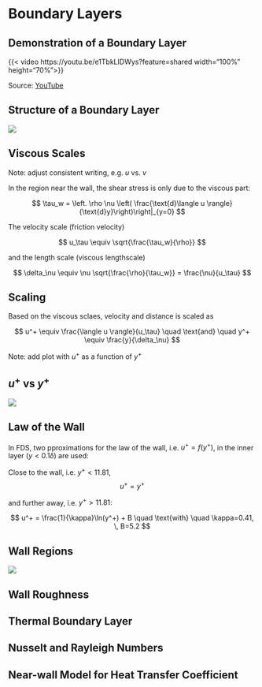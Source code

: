 # Boundary Layers

## Demonstration of a Boundary Layer

{{< video https://youtu.be/e1TbkLIDWys?feature=shared width="100%" height="70%">}}

Source: [YouTube](https://youtu.be/e1TbkLIDWys?feature=shared)

## Structure of a Boundary Layer

![](./figs/Boundary-Layer_overview.png)

## Viscous Scales

Note: adjust consistent writing, e.g. $u$ vs. $v$

In the region near the wall, the shear stress is only due to the viscous part:

$$
\tau_w = \left. \rho \nu \left( \frac{\text{d}\langle u \rangle}{\text{d}y}\right)\right|_{y=0}
$$

The velocity scale (friction velocity)

$$
u_\tau \equiv \sqrt{\frac{\tau_w}{\rho}}
$$

and the length scale (viscous lengthscale)

$$
\delta_\nu \equiv \nu \sqrt{\frac{\rho}{\tau_w}} = \frac{\nu}{u_\tau}
$$

## Scaling

Based on the viscous sclaes, velocity and distance is scaled as

$$
u^+ \equiv \frac{\langle u \rangle}{u_\tau} \quad \text{and} \quad y^+ \equiv \frac{y}{\delta_\nu}
$$

Note: add plot with $u^+$ as a function of $y^+$

## $u^+$ vs $y^+$

![](./figs/Boundary-Layer_u_vs_y.png)

## Law of the Wall

In FDS, two pproximations for the law of the wall, i.e. $u^+ = f(y^+)$, in the inner layer ($y < 0.1\delta$) are used:

Close to the wall, i.e. $y^+ < 11.81$,
$$ 
u^+ = y^+
$$

and further away, i.e. $y^+ > 11.81$:

$$
u^+ = \frac{1}{\kappa}\ln(y^+) + B \quad \text{with} \quad \kappa=0.41, \, B=5.2
$$

## Wall Regions

![](./figs/Boundary-Layer_regions.png)

## Wall Roughness

## Thermal Boundary Layer

## Nusselt and Rayleigh Numbers

## Near-wall Model for Heat Transfer Coefficient


